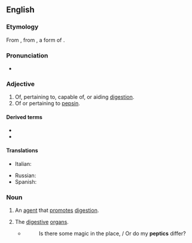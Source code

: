 ==English==

===Etymology===
{{PIE root|en|pekʷ}}
From {{der|en|la|pepticus}}, from {{der|en|grc|πέψις||digestion}}, a form of {{m|grc|πέσσω}}.

===Pronunciation===
* {{IPA|en|/ˈpɛptɪk/}}

===Adjective===
{{en-adj}}

# Of, pertaining to, capable of, or aiding [[digestion]].
# Of or pertaining to [[pepsin]].

====Derived terms====
* {{l|en|mucopeptic}}
* {{l|en|peptic ulcer}}

====Translations====
{{trans-top|of, pertaining to digestion}}
* Italian: {{t+|it|peptico}}
{{trans-mid}}
* Russian: {{t+|ru|пищевари́тельный}}
* Spanish: {{t|es|péptico}}
{{trans-bottom}}

===Noun===
{{en-noun}}

# An [[agent]] that [[promote]]s [[digestion]].
# {{lb|en|in the plural}} The [[digestive]] [[organ]]s.
#* {{rfdatek|en|Alfred, Lord Tennyson}}
#*: Is there some magic in the place, / Or do my '''peptics''' differ?